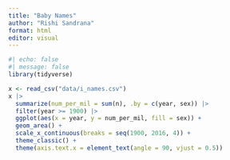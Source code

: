 ```yaml
---
title: "Baby Names"
author: "Rishi Sandrana"
format: html
editor: visual
---
```

```r
#| echo: false
#| message: false
library(tidyverse)
```

```r
x <- read_csv("data/i_names.csv")
x |>
  summarize(num_per_mil = sum(n), .by = c(year, sex)) |>
  filter(year >= 1900) |>
  ggplot(aes(x = year, y = num_per_mil, fill = sex)) + 
  geom_area() + 
  scale_x_continuous(breaks = seq(1900, 2016, 4)) +
  theme_classic() +
  theme(axis.text.x = element_text(angle = 90, vjust = 0.5))
```

